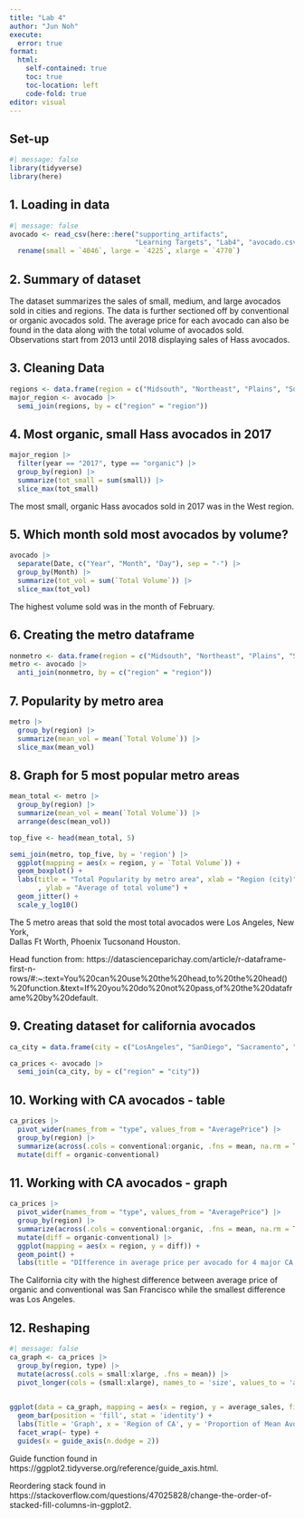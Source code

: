 ```yaml
---
title: "Lab 4"
author: "Jun Noh"
execute: 
  error: true
format: 
  html:
    self-contained: true
    toc: true
    toc-location: left
    code-fold: true
editor: visual
---
```


## Set-up

```r
#| message: false
library(tidyverse)
library(here)

```

## 1. Loading in data

```r
#| message: false
avocado <- read_csv(here::here("supporting_artifacts", 
                               "Learning Targets", "Lab4", "avocado.csv")) |> 
  rename(small = `4046`, large = `4225`, xlarge = `4770`)
```

## 2. Summary of dataset

The dataset summarizes the sales of small, medium, and large avocados sold in cities and regions. The data is further sectioned off by conventional or organic avocados sold. The average price for each avocado can also be found in the data along with the total volume of avocados sold. Observations start from 2013 until 2018 displaying sales of Hass avocados.

## 3. Cleaning Data

```r
regions <- data.frame(region = c("Midsouth", "Northeast", "Plains", "SouthCentral", "Southeast","West", "GreatLakes"))
major_region <- avocado |> 
  semi_join(regions, by = c("region" = "region"))
```

## 4. Most organic, small Hass avocados in 2017

```r
major_region |> 
  filter(year == "2017", type == "organic") |> 
  group_by(region) |> 
  summarize(tot_small = sum(small)) |> 
  slice_max(tot_small)
```

The most small, organic Hass avocados sold in 2017 was in the West region.

## 5. Which month sold most avocados by volume?

```r
avocado |> 
  separate(Date, c("Year", "Month", "Day"), sep = "-") |> 
  group_by(Month) |> 
  summarize(tot_vol = sum(`Total Volume`)) |> 
  slice_max(tot_vol)
```

The highest volume sold was in the month of February.

## 6. Creating the metro dataframe

```r
nonmetro <- data.frame(region = c("Midsouth", "Northeast", "Plains", "SouthCentral", "Southeast","West", "California", "TotalUS", "GreatLakes", "NorthernNewEngland", "WestTexNewMexico"))
metro <- avocado |> 
  anti_join(nonmetro, by = c("region" = "region"))
```

## 7. Popularity by metro area

```r
metro |> 
  group_by(region) |> 
  summarize(mean_vol = mean(`Total Volume`)) |> 
  slice_max(mean_vol)
```

## 8. Graph for 5 most popular metro areas

```r
mean_total <- metro |> 
  group_by(region) |> 
  summarize(mean_vol = mean(`Total Volume`)) |> 
  arrange(desc(mean_vol))

top_five <- head(mean_total, 5)

semi_join(metro, top_five, by = 'region') |> 
  ggplot(mapping = aes(x = region, y = `Total Volume`)) +
  geom_boxplot() + 
  labs(title = "Total Popularity by metro area", xlab = "Region (city)"
       , ylab = "Average of total volume") +
  geom_jitter() + 
  scale_y_log10()  

```

The 5 metro areas that sold the most total avocados were Los Angeles, New York,\
Dallas Ft Worth, Phoenix Tucsonand Houston.

Head function from: https://datascienceparichay.com/article/r-dataframe-first-n-rows/#:\~:text=You%20can%20use%20the%20head,to%20the%20head()%20function.&text=If%20you%20do%20not%20pass,of%20the%20dataframe%20by%20default.

## 9. Creating dataset for california avocados

```r
ca_city = data.frame(city = c("LosAngeles", "SanDiego", "Sacramento", "SanFrancisco")) 

ca_prices <- avocado |> 
  semi_join(ca_city, by = c("region" = "city")) 
```

## 10. Working with CA avocados - table

```r
ca_prices |> 
  pivot_wider(names_from = "type", values_from = "AveragePrice") |> 
  group_by(region) |> 
  summarize(across(.cols = conventional:organic, .fns = mean, na.rm = TRUE)) |> 
  mutate(diff = organic-conventional)
```

## 11. Working with CA avocados - graph

```r
ca_prices |> 
  pivot_wider(names_from = "type", values_from = "AveragePrice") |> 
  group_by(region) |> 
  summarize(across(.cols = conventional:organic, .fns = mean, na.rm = TRUE)) |> 
  mutate(diff = organic-conventional) |> 
  ggplot(mapping = aes(x = region, y = diff)) +
  geom_point() +
  labs(title = "DIfference in average price per avocado for 4 major CA cities", x = "Cities in California", y = "Difference in average price per avocado")
```

The California city with the highest difference between average price of organic and conventional was San Francisco while the smallest difference was Los Angeles.

## 12. Reshaping

```r
#| message: false
ca_graph <- ca_prices |> 
  group_by(region, type) |> 
  mutate(across(.cols = small:xlarge, .fns = mean)) |> 
  pivot_longer(cols = (small:xlarge), names_to = 'size', values_to = 'average_sales') 
  
```

```r
ggplot(data = ca_graph, mapping = aes(x = region, y = average_sales, fill = factor(size, levels = c("small", "large", "xlarge")))) +
  geom_bar(position = 'fill', stat = 'identity') + 
  labs(Title = 'Graph', x = 'Region of CA', y = 'Proportion of Mean Avocados Sold', fill = "Avocado Size") +
  facet_wrap(~ type) +
  guides(x = guide_axis(n.dodge = 2)) 
```

Guide function found in https://ggplot2.tidyverse.org/reference/guide_axis.html.

Reordering stack found in https://stackoverflow.com/questions/47025828/change-the-order-of-stacked-fill-columns-in-ggplot2.
